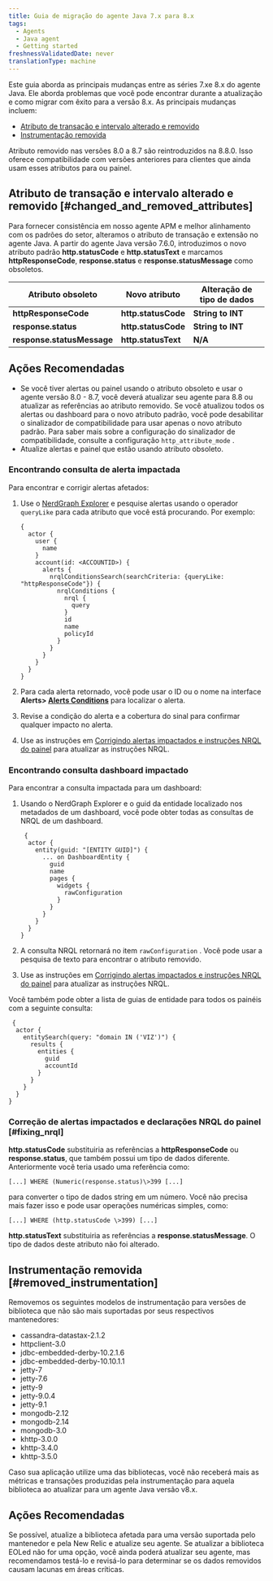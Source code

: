 ```yaml
---
title: Guia de migração do agente Java 7.x para 8.x
tags:
  - Agents
  - Java agent
  - Getting started
freshnessValidatedDate: never
translationType: machine
---
```


Este guia aborda as principais mudanças entre as séries 7.xe 8.x do agente Java. Ele aborda problemas que você pode encontrar durante a atualização e como migrar com êxito para a versão 8.x. As principais mudanças incluem:

* [Atributo de transação e intervalo alterado e removido](#changed_and_removed_attributes)
* [Instrumentação removida](#removed_instrumentation)

<Callout variant="important">
  Atributo removido nas versões 8.0 a 8.7 são reintroduzidos na 8.8.0. Isso oferece compatibilidade com versões anteriores para clientes que ainda usam esses atributos para <InlinePopover type="alerts"/>ou painel.
</Callout>

## Atributo de transação e intervalo alterado e removido [#changed_and_removed_attributes]

Para fornecer consistência em nosso agente APM e melhor alinhamento com os padrões do setor, alteramos o atributo de transação e extensão no agente Java. A partir do agente Java versão 7.6.0, introduzimos o novo atributo padrão <DNT>**http.statusCode**</DNT> e <DNT>**http.statusText**</DNT> e marcamos <DNT>**httpResponseCode**</DNT>, <DNT>**response.status**</DNT> e <DNT>**response.statusMessage**</DNT> como obsoletos.

| Atributo obsoleto                     | Novo atributo                  | Alteração de tipo de dados   |
| ------------------------------------- | ------------------------------ | ---------------------------- |
| <DNT>**httpResponseCode**</DNT>       | <DNT>**http.statusCode**</DNT> | <DNT>**String to INT**</DNT> |
| <DNT>**response.status**</DNT>        | <DNT>**http.statusCode**</DNT> | <DNT>**String to INT**</DNT> |
| <DNT>**response.statusMessage**</DNT> | <DNT>**http.statusText**</DNT> | <DNT>**N/A**</DNT>           |

## Ações Recomendadas

* Se você tiver alertas ou painel usando o atributo obsoleto e usar o agente versão 8.0 - 8.7, você deverá atualizar seu agente para 8.8 ou atualizar as referências ao atributo removido. Se você atualizou todos os alertas ou dashboard para o novo atributo padrão, você pode desabilitar o sinalizador de compatibilidade para usar apenas o novo atributo padrão. Para saber mais sobre a configuração do sinalizador de compatibilidade, consulte a configuração `http_attribute_mode` .
* Atualize alertas e painel que estão usando atributo obsoleto.

### Encontrando consulta de alerta impactada

Para encontrar e corrigir alertas afetados:

1. Use o [NerdGraph Explorer](https://one.newrelic.com/nerdgraph-graphiql) e pesquise alertas usando o operador `queryLike` para cada atributo que você está procurando. Por exemplo:

   ```
   {
     actor {
       user {
         name
       }
       account(id: <ACCOUNTID>) {
         alerts {
           nrqlConditionsSearch(searchCriteria: {queryLike: "httpResponseCode"}) {
             nrqlConditions {
               nrql {
                 query
               }
               id
               name
               policyId
             }
           }
         }
       }
     }
   }  
   ```

2. Para cada alerta retornado, você pode usar o ID ou o nome na interface <DNT>**Alerts> [Alerts Conditions](https://one.newrelic.com/alerts-ai/condition-builder/condition-list)**</DNT> para localizar o alerta.

3. Revise a condição do alerta e a cobertura do sinal para confirmar qualquer impacto no alerta.

4. Use as instruções em [Corrigindo alertas impactados e instruções NRQL do painel](#fixing_nrql) para atualizar as instruções NRQL.

### Encontrando consulta dashboard impactado

Para encontrar a consulta impactada para um dashboard:

1. Usando o NerdGraph Explorer e o guid da entidade localizado nos metadados de um dashboard, você pode obter todas as consultas de NRQL de um dashboard.

   ```
    {
     actor {
       entity(guid: "[ENTITY GUID]") {
         ... on DashboardEntity {
           guid
           name
           pages {
             widgets {
               rawConfiguration
             }
           }
         }
       }
     }
   }
   ```

2. A consulta NRQL retornará no item `rawConfiguration` . Você pode usar a pesquisa de texto para encontrar o atributo removido.

3. Use as instruções em [Corrigindo alertas impactados e instruções NRQL do painel](#fixing_nrql) para atualizar as instruções NRQL.

Você também pode obter a lista de guias de entidade para todos os painéis com a seguinte consulta:

```
 {
  actor {
    entitySearch(query: "domain IN ('VIZ')") {
      results {
        entities {
          guid
          accountId
        }
      }
    }
  }
}
```

### Correção de alertas impactados e declarações NRQL do painel [#fixing_nrql]

<DNT>**http.statusCode**</DNT> substituiria as referências a <DNT>**httpResponseCode**</DNT> ou <DNT>**response.status**</DNT>, que também possui um tipo de dados diferente. Anteriormente você teria usado uma referência como:

`[...] WHERE (Numeric(response.status)\>399 [...]`

para converter o tipo de dados string em um número. Você não precisa mais fazer isso e pode usar operações numéricas simples, como:

`[...] WHERE (http.statusCode \>399) [...]`

<DNT>**http.statusText**</DNT> substituiria as referências a <DNT>**response.statusMessage**</DNT>. O tipo de dados deste atributo não foi alterado.

## Instrumentação removida [#removed_instrumentation]

Removemos os seguintes modelos de instrumentação para versões de biblioteca que não são mais suportadas por seus respectivos mantenedores:

* cassandra-datastax-2.1.2
* httpclient-3.0
* jdbc-embedded-derby-10.2.1.6
* jdbc-embedded-derby-10.10.1.1
* jetty-7
* jetty-7.6
* jetty-9
* jetty-9.0.4
* jetty-9.1
* mongodb-2.12
* mongodb-2.14
* mongodb-3.0
* khttp-3.0.0
* khttp-3.4.0
* khttp-3.5.0

Caso sua aplicação utilize uma das bibliotecas, você não receberá mais as métricas e transações produzidas pela instrumentação para aquela biblioteca ao atualizar para um agente Java versão v8.x.

## Ações Recomendadas

Se possível, atualize a biblioteca afetada para uma versão suportada pelo mantenedor e pela New Relic e atualize seu agente. Se atualizar a biblioteca EOLed não for uma opção, você ainda poderá atualizar seu agente, mas recomendamos testá-lo e revisá-lo para determinar se os dados removidos causam lacunas em áreas críticas.